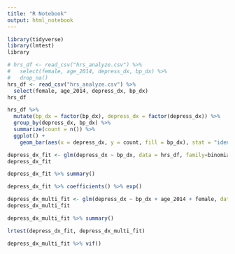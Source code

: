 ```yaml
---
title: "R Notebook"
output: html_notebook
---
```


```r
library(tidyverse)
library(lmtest)
library
```

```r
# hrs_df <- read_csv("hrs_analyze.csv") %>%
#   select(female, age_2014, depress_dx, bp_dx) %>%
#   drop_na()
hrs_df <- read_csv("hrs_analyze.csv") %>%
  select(female, age_2014, depress_dx, bp_dx)
hrs_df
```

```r
hrs_df %>%
  mutate(bp_dx = factor(bp_dx), depress_dx = factor(depress_dx)) %>%
  group_by(depress_dx, bp_dx) %>%
  summarize(count = n()) %>%
  ggplot() +
    geom_bar(aes(x = depress_dx, y = count, fill = bp_dx), stat = "identity", position = "fill")
```

```r
depress_dx_fit <- glm(depress_dx ~ bp_dx, data = hrs_df, family=binomial)
depress_dx_fit
```

```r
depress_dx_fit %>% summary()
```

```r
depress_dx_fit %>% coefficients() %>% exp()
```

```r
depress_dx_multi_fit <- glm(depress_dx ~ bp_dx + age_2014 + female, data = hrs_df, family=binomial)
depress_dx_multi_fit
```

```r
depress_dx_multi_fit %>% summary()
```

```r
lrtest(depress_dx_fit, depress_dx_multi_fit)
```

```r
depress_dx_multi_fit %>% vif()
```
















